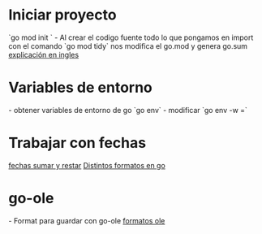 = Iniciar proyecto =
`go mod init <nombre del proyecto>`
- Al crear el codigo fuente todo lo que pongamos en import con el comando `go mod tidy` nos modifica el go.mod y genera go.sum
[[https://golangbyexample.com/go-mod-sum-module/|explicación en ingles]]
= Variables de entorno =

- obtener variables de entorno de go `go env` 
- modificar `go env -w <nombre variable>=<valor>`
= Trabajar con fechas =
[[https://golangbyexample.com/add-or-subtract-to-time-go/|fechas sumar y restar]]
[[https://gist.github.com/ik5/672405e8d0c10b5fb6f3d5e4a32a95a5|Distintos formatos en go]]
{{{go
package main

import (
	"fmt"
	"time"
)

func main() {
	fmt.Println("Times: ")
	t := time.Now()
	loc, err := time.LoadLocation("Asia/Jerusalem")

	if err != nil {
		fmt.Println("Opps: ", err)
		return
	}

	fmt.Printf("Format: dd/mm/yy hh:MM:ss PM Mon - %s \n", t.In(loc).Format("02/01/06 03:04:05 PM Jan"))
	fmt.Printf("Format: dd/mm/yy hh:MM:ss PM Da Mon - %s \n", t.In(loc).Format("02/01/06 03:04:05 PM Mon Jan"))
	fmt.Printf("Format: dd/mm/yy hh:MM:ss PM Day Month - %s \n", t.In(loc).Format("02/01/06 03:04:05 PM Monay January"))
	fmt.Printf("Format: d/m/y h:M:s PM - %s\n", t.In(loc).Format("2/1/6 3:4:5 PM"))
	fmt.Printf("Format: _d/m/y h:M:s PM - %s\n", t.In(loc).Format("_2/1/6 3:4:5 PM"))
	fmt.Printf("Format: dd/mm/yy hh:MM:ss PM - %s \n", t.In(loc).Format("02/01/06 03:04:05 PM"))
	fmt.Printf("Format: dd/mm/yyyy hh:MM:ss PM - %s \n", t.In(loc).Format("02/01/2006 03:04:05 PM"))
	fmt.Printf("Format: dd/mm/yyyy hh:MM:ss.ms PM - %s \n", t.In(loc).Format("02/01/2006 03:04:05.000 PM"))
	fmt.Printf("Format: dd/mm/yyyy hh:MM:ss.000ms PM - %s \n", t.In(loc).Format("02/01/2006 03:04:05.000000 PM"))
	fmt.Printf("Format: dd/mm/yyyy hh:MM:ss.000000ms PM - %s \n", t.In(loc).Format("02/01/2006 03:04:05.000000000 PM"))
	fmt.Printf("Format dd/mm/yyyy hh:MM:ss TZName - %s\n", t.In(loc).Format("02/01/2006 15:04:05 MST"))
	fmt.Printf("Format dd/mm/yyyy hh:MM:ss Z - %s\n", t.In(loc).Format("02/01/2006 15:04:05 Z7"))
	fmt.Printf("Format dd/mm/yyyy hh:MM:ss Z - %s\n", t.In(loc).Format("02/01/2006 15:04:05 Z07"))
	fmt.Printf("Format dd/mm/yyyy hh:MM:ss ZZ - %s\n", t.In(loc).Format("02/01/2006 15:04:05 Z0700"))
	fmt.Printf("Format dd/mm/yyyy hh:MM:ss Z:Z - %s\n", t.In(loc).Format("02/01/2006 15:04:05 Z07:00"))
	fmt.Printf("Format dd/mm/yyyy hh:MM:ss Z:Z - %s\n", t.In(loc).Format("02/01/2006 15:04:05 -07:00"))
}


/* Output:
Times: 
Format: dd/mm/yy hh:MM:ss PM Mon - 09/11/16 10:56:30 AM Nov 
Format: dd/mm/yy hh:MM:ss PM Da Mon - 09/11/16 10:56:30 AM Wed Nov 
Format: dd/mm/yy hh:MM:ss PM Day Month - 09/11/16 10:56:30 AM Monay November 
Format: d/m/y h:M:s PM - 9/11/6 10:56:30 AM
Format: _d/m/y h:M:s PM -  9/11/6 10:56:30 AM
Format: dd/mm/yy hh:MM:ss PM - 09/11/16 10:56:30 AM 
Format: dd/mm/yyyy hh:MM:ss PM - 09/11/2016 10:56:30 AM 
Format: dd/mm/yyyy hh:MM:ss.ms PM - 09/11/2016 10:56:30.952 AM 
Format: dd/mm/yyyy hh:MM:ss.000ms PM - 09/11/2016 10:56:30.952216 AM 
Format: dd/mm/yyyy hh:MM:ss.000000ms PM - 09/11/2016 10:56:30.952216972 AM 
Format dd/mm/yyyy hh:MM:ss TZName - 09/11/2016 10:56:30 IST
Format dd/mm/yyyy hh:MM:ss Z - 09/11/2016 10:56:30 Z7
Format dd/mm/yyyy hh:MM:ss Z - 09/11/2016 10:56:30 +02
Format dd/mm/yyyy hh:MM:ss ZZ - 09/11/2016 10:56:30 +0200
Format dd/mm/yyyy hh:MM:ss Z:Z - 09/11/2016 10:56:30 +02:00
Format dd/mm/yyyy hh:MM:ss Z:Z - 09/11/2016 10:56:30 +02:00
*/
}}}

= go-ole =
- Format para guardar con go-ole [[https://docs.microsoft.com/es-es/office/vba/api/Excel.XlFileFormat|formatos ole]]
